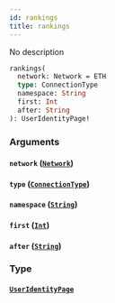 ```yaml
---
id: rankings
title: rankings
---
```



No description

```graphql
rankings(
  network: Network = ETH
  type: ConnectionType
  namespace: String
  first: Int
  after: String
): UserIdentityPage!
```


### Arguments

#### `network` ([`Network`](/cyberconnect-api/reference/enums/network))




#### `type` ([`ConnectionType`](/cyberconnect-api/reference/enums/connection-type))




#### `namespace` ([`String`](/cyberconnect-api/reference/scalars/string))




#### `first` ([`Int`](/cyberconnect-api/reference/scalars/int))




#### `after` ([`String`](/cyberconnect-api/reference/scalars/string))




### Type

#### [`UserIdentityPage`](/cyberconnect-api/reference/objects/user-identity-page) 






